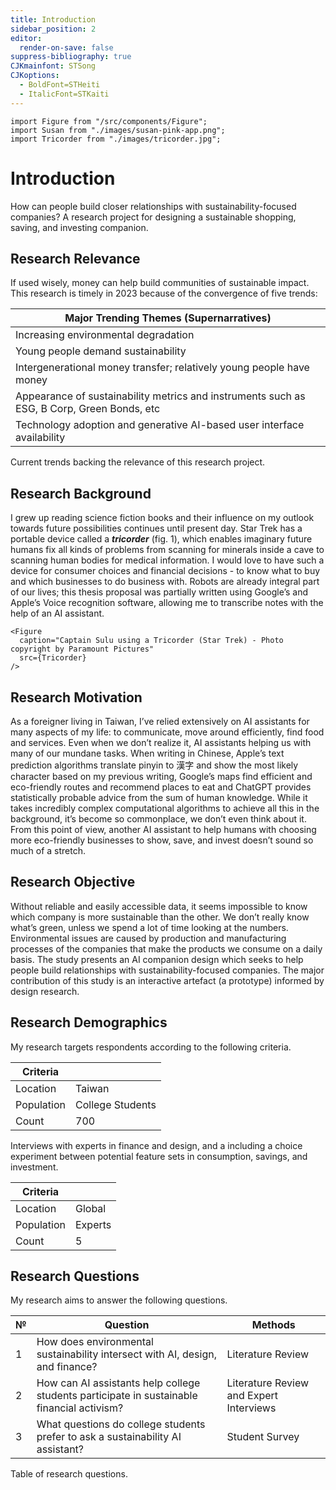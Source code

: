 ```yaml
---
title: Introduction
sidebar_position: 2
editor:
  render-on-save: false
suppress-bibliography: true
CJKmainfont: STSong
CJKoptions:
  - BoldFont=STHeiti
  - ItalicFont=STKaiti
---
```





````mdx-code-block
import Figure from "/src/components/Figure";
import Susan from "./images/susan-pink-app.png";
import Tricorder from "./images/tricorder.jpg";
````

# Introduction

How can people build closer relationships with sustainability-focused
companies? A research project for designing a sustainable shopping,
saving, and investing companion.

## Research Relevance

If used wisely, money can help build communities of sustainable impact.
This research is timely in 2023 because of the convergence of five
trends:

| Major Trending Themes (Supernarratives)                                                    |
|------------------------------------------------------------------------|
| Increasing environmental degradation                                                       |
| Young people demand sustainability                                                         |
| Intergenerational money transfer; relatively young people have money                       |
| Appearance of sustainability metrics and instruments such as ESG, B Corp, Green Bonds, etc |
| Technology adoption and generative AI-based user interface availability                    |

Current trends backing the relevance of this research project.

## Research Background

I grew up reading science fiction books and their influence on my
outlook towards future possibilities continues until present day. Star
Trek has a portable device called a ***tricorder*** (fig. 1), which
enables imaginary future humans fix all kinds of problems from scanning
for minerals inside a cave to scanning human bodies for medical
information. I would love to have such a device for consumer choices and
financial decisions - to know what to buy and which businesses to do
business with. Robots are already integral part of our lives; this
thesis proposal was partially written using Google’s and Apple’s Voice
recognition software, allowing me to transcribe notes with the help of
an AI assistant.

````mdx-code-block
<Figure
  caption="Captain Sulu using a Tricorder (Star Trek) - Photo copyright by Paramount Pictures"
  src={Tricorder}
/>
````

## Research Motivation

As a foreigner living in Taiwan, I’ve relied extensively on AI
assistants for many aspects of my life: to communicate, move around
efficiently, find food and services. Even when we don’t realize it, AI
assistants helping us with many of our mundane tasks. When writing in
Chinese, Apple’s text prediction algorithms translate pinyin to 漢字 and
show the most likely character based on my previous writing, Google’s
maps find efficient and eco-friendly routes and recommend places to eat
and ChatGPT provides statistically probable advice from the sum of human
knowledge. While it takes incredibly complex computational algorithms to
achieve all this in the background, it’s become so commonplace, we don’t
even think about it. From this point of view, another AI assistant to
help humans with choosing more eco-friendly businesses to show, save,
and invest doesn’t sound so much of a stretch.

## Research Objective

Without reliable and easily accessible data, it seems impossible to know
which company is more sustainable than the other. We don’t really know
what’s green, unless we spend a lot of time looking at the numbers.
Environmental issues are caused by production and manufacturing
processes of the companies that make the products we consume on a daily
basis. The study presents an AI companion design which seeks to help
people build relationships with sustainability-focused companies. The
major contribution of this study is an interactive artefact (a
prototype) informed by design research.

## Research Demographics

My research targets respondents according to the following criteria.

| Criteria   |                  |
|------------|------------------|
| Location   | Taiwan           |
| Population | College Students |
| Count      | 700              |

Interviews with experts in finance and design, and a including a choice
experiment between potential feature sets in consumption, savings, and
investment.

| Criteria   |         |
|------------|---------|
| Location   | Global  |
| Population | Experts |
| Count      | 5       |

## Research Questions

My research aims to answer the following questions.

| №   | Question                                                                                   | Methods                                 |
|-------------------|-------------------------------|-----------------------|
| 1   | How does environmental sustainability intersect with AI, design, and finance?              | Literature Review                       |
| 2   | How can AI assistants help college students participate in sustainable financial activism? | Literature Review and Expert Interviews |
| 3   | What questions do college students prefer to ask a sustainability AI assistant?            | Student Survey                          |

Table of research questions.
